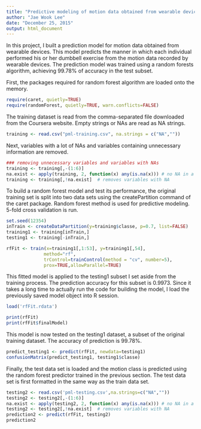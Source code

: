 ```yaml
---
title: "Predictive modeling of motion data obtained from wearable devices"
author: "Jae Wook Lee"
date: "December 25, 2015"
output: html_document
---
```

In this project, I built a prediction model for motion data obtained from wearable devices. This model predicts the manner in which each individual performed his or her dumbbell exercise from the motion data recorded by wearable devices. The prediction model was trained using a random forests algorithm, achieving 99.78% of accuracy in the test subset.  

First, the packages required for random forest algorithm are loaded onto the memory.
```r
require(caret, quietly=TRUE)
require(randomForest, quietly=TRUE, warn.conflicts=FALSE)
```
The training dataset is read from the comma-separated file downloaded from the Coursera website. Empty strings or NAs are read as NA strings.
```r
training <- read.csv("pml-training.csv", na.strings = c("NA",""))
```

Next, variables with a lot of NAs and variables containing unnecessary information are removed.

```r
### removing unnecessary variables and variables with NAs 
training <- training[,-(1:6)]
na.exist <- apply(training, 2, function(x) any(is.na(x))) # no NA in a column?
training <- training[,!na.exist]  # removes variables with NA
```

To build a random forest model and test its performance, the original training set is split into two data sets using the createPartition command of the caret package. Random forest method is used for predictive modeling. 5-fold cross validation is run. 

```r
set.seed(12354)
inTrain <- createDataPartition(y=training$classe, p=0.7, list=FALSE)
training1 <- training[inTrain,]
testing1 <- training[-inTrain,]
```



```r
rfFit <- train(x=training1[,1:53], y=training1[,54], 
              method="rf",
              trControl=trainControl(method = "cv", number=5),
              prox=TRUE,allowParallel=TRUE)
```

This fitted model is applied to the testing1 subset I set aside from the training process. The prediction accuracy for this subset is 0.9973. Since it takes a long time to actually run the code for building the model, I load the previously saved model object into R session.

```r
load('rfFit.rdata')
```

```r
print(rfFit)
print(rfFit$finalModel)
```
This model is now tested on the testing1 dataset, a subset of the original training dataset. The accuracy of prediction is 99.78%.
```r
predict_testing1 <- predict(rfFit, newdata=testing1)
confusionMatrix(predict_testing1, testing1$classe)
```

Finally, the test data set is loaded and the motion class is predicted using the random forest predictor trained in the previous section. The test data set is first formatted in the same way as the train data set. 

```r
testing2 <- read.csv('pml-testing.csv',na.strings=c("NA",""))
testing2 <- testing2[,-(1:6)]
na.exist <- apply(testing2, 2, function(x) any(is.na(x))) # no NA in a column?
testing2 <- testing2[,!na.exist]  # removes variables with NA
prediction2 <- predict(rfFit, testing2)
prediction2
```
